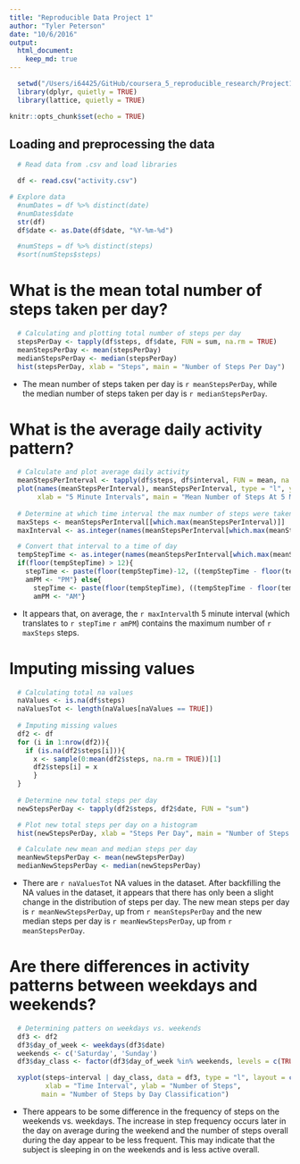 ```yaml
---
title: "Reproducible Data Project 1"
author: "Tyler Peterson"
date: "10/6/2016"
output: 
  html_document:
    keep_md: true
---
```


```r
  setwd("/Users/i64425/GitHub/coursera_5_reproducible_research/Project1")
  library(dplyr, quietly = TRUE)
  library(lattice, quietly = TRUE)
```

```r
knitr::opts_chunk$set(echo = TRUE)
```

## Loading and preprocessing the data

```r
  # Read data from .csv and load libraries

  df <- read.csv("activity.csv")

# Explore data
  #numDates = df %>% distinct(date)
  #numDates$date
  str(df)
  df$date <- as.Date(df$date, "%Y-%m-%d")

  #numSteps = df %>% distinct(steps)
  #sort(numSteps$steps)
```

# What is the mean total number of steps taken per day?
```r
  # Calculating and plotting total number of steps per day
  stepsPerDay <- tapply(df$steps, df$date, FUN = sum, na.rm = TRUE)
  meanStepsPerDay <- mean(stepsPerDay)
  medianStepsPerDay <- median(stepsPerDay)
  hist(stepsPerDay, xlab = "Steps", main = "Number of Steps Per Day")
```

* The mean number of steps taken per day is `r meanStepsPerDay`, while the median number of steps taken per day is `r medianStepsPerDay`.

# What is the average daily activity pattern?

```r
  # Calculate and plot average daily activity
  meanStepsPerInterval <- tapply(df$steps, df$interval, FUN = mean, na.rm = TRUE)
  plot(names(meanStepsPerInterval), meanStepsPerInterval, type = "l", ylab = "Mean Number of Steps", 
       xlab = "5 Minute Intervals", main = "Mean Number of Steps At 5 Minute Intervals")
  
  # Determine at which time interval the max number of steps were taken
  maxSteps <- meanStepsPerInterval[[which.max(meanStepsPerInterval)]]
  maxInterval <- as.integer(names(meanStepsPerInterval[which.max(meanStepsPerInterval)]))/5

  # Convert that interval to a time of day
  tempStepTime <- as.integer(names(meanStepsPerInterval[which.max(meanStepsPerInterval)]))/60
  if(floor(tempStepTime) > 12){
    stepTime <- paste(floor(tempStepTime)-12, ((tempStepTime - floor(tempStepTime))*60), sep = ":")
    amPM <- "PM"} else{
      stepTime <- paste(floor(tempStepTime), ((tempStepTime - floor(tempStepTime))*60), sep = ":")
      amPM <- "AM"}
```

* It appears that, on average, the `r maxInterval`th 5 minute interval (which translates to `r stepTime`  `r amPM`) contains the maximum number of `r maxSteps` steps.

# Imputing missing values

```r
  # Calculating total na values
  naValues <- is.na(df$steps)
  naValuesTot <- length(naValues[naValues == TRUE])
  
  # Imputing missing values
  df2 <- df
  for (i in 1:nrow(df2)){
    if (is.na(df2$steps[i])){
      x <- sample(0:mean(df2$steps, na.rm = TRUE))[1]
      df2$steps[i] = x
      }
  }
  
  # Determine new total steps per day
  newStepsPerDay <- tapply(df2$steps, df2$date, FUN = "sum")

  # Plot new total steps per day on a histogram
  hist(newStepsPerDay, xlab = "Steps Per Day", main = "Number of Steps Per Day")

  # Calculate new mean and median steps per day
  meanNewStepsPerDay <- mean(newStepsPerDay)
  medianNewStepsPerDay <- median(newStepsPerDay)
```
* There are `r naValuesTot` NA values in the dataset.  After backfilling the NA values in the dataset, it appears that there has only been a slight change in the distribution of steps per day.  The new mean steps per day is `r meanNewStepsPerDay`, up from `r meanStepsPerDay` and the new median steps per day is `r meanNewStepsPerDay`, up from `r meanStepsPerDay`.

# Are there differences in activity patterns between weekdays and weekends?

```r
  # Determining patters on weekdays vs. weekends
  df3 <- df2
  df3$day_of_week <- weekdays(df3$date)
  weekends <- c('Saturday', 'Sunday')
  df3$day_class <- factor(df3$day_of_week %in% weekends, levels = c(TRUE, FALSE), labels = c('Weekend', 'Weekday'))

  xyplot(steps~interval | day_class, data = df3, type = "l", layout = c(1,2),
         xlab = "Time Interval", ylab = "Number of Steps", 
        main = "Number of Steps by Day Classification")
```

* There appears to be some difference in the frequency of steps on the weekends vs. weekdays.  The increase in step frequency occurs later in the day on average during the weekend and the number of steps overall during the day appear to be less frequent.  This may indicate that the subject is sleeping in on the weekends and is less active overall.


  
  